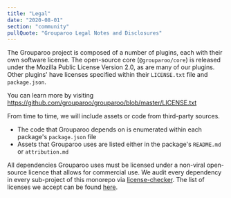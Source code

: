 ```yaml
---
title: "Legal"
date: "2020-08-01"
section: "community"
pullQuote: "Grouparoo Legal Notes and Disclosures"
---
```


The Grouparoo project is composed of a number of plugins, each with their own software license. The open-source core (`@grouparoo/core`) is released under the Mozilla Public License Version 2.0, as are many of our plugins. Other plugins' have licenses specified within their `LICENSE.txt` file and `package.json`.

You can learn more by visiting https://github.com/grouparoo/grouparoo/blob/master/LICENSE.txt

From time to time, we will include assets or code from third-party sources.

- The code that Grouparoo depends on is enumerated within each package's `package.json` file
- Assets that Grouparoo uses are listed either in the package's `README.md` or `attribution.md`

All dependencies Grouparoo uses must be licensed under a non-viral open-source licence that allows for commercial use. We audit every dependency in every sub-project of this monorepo via [license-checker](https://www.npmjs.com/package/license-checker). The list of licenses we accept can be found [here](https://github.com/grouparoo/grouparoo/blob/master/tools/license-checker/check).

